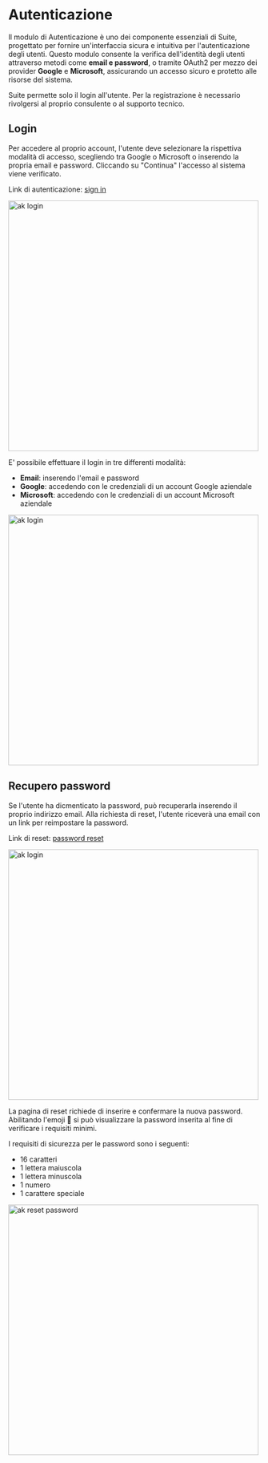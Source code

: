 # Autenticazione

Il modulo di Autenticazione è uno dei componente essenziali di Suite, progettato per fornire un'interfaccia sicura e intuitiva per l'autenticazione degli utenti. Questo modulo consente la verifica dell'identità degli utenti attraverso metodi come **email e password**, o tramite OAuth2 per mezzo dei provider **Google** e **Microsoft**, assicurando un accesso sicuro e protetto alle risorse del sistema.

<Warning>Suite permette solo il login all'utente. Per la registrazione è necessario rivolgersi al proprio consulente o al supporto tecnico.</Warning>

## Login

Per accedere al proprio account, l'utente deve selezionare la rispettiva modalità di accesso, scegliendo tra Google o Microsoft o inserendo la propria email e password. Cliccando su "Continua" l'accesso al sistema viene verificato.
 
Link di autenticazione: [sign in](https://app.aksiliasuite.com/auth/signin)

<Image src="/assets/ak_login.png" alt="ak login" height="500" />

E' possibile effettuare il login in tre differenti modalità:

- **Email**: inserendo l'email e password
- **Google**: accedendo con le credenziali di un account Google aziendale
- **Microsoft**: accedendo con le credenziali di un account Microsoft aziendale

<Image src="/assets/ak_login_google.png" alt="ak login" height="500" />

## Recupero password

Se l'utente ha dicmenticato la password, può recuperarla inserendo il proprio indirizzo email. Alla richiesta di reset, l'utente riceverà una email con un link per reimpostare la password.

Link di reset: [password reset](https://app.aksiliasuite.com/auth/reset)

<Image src="/assets/ak_reset_password.png" alt="ak login" height="500" />

La pagina di reset richiede di inserire e confermare la nuova password. Abilitando l'emoji 🫣 si può visualizzare la password inserita al fine di verificare i requisiti minimi.

I requisiti di sicurezza per le password sono i seguenti:

- 16 caratteri
- 1 lettera maiuscola
- 1 lettera minuscola
- 1 numero
- 1 carattere speciale

<Image src="/assets/ak_reset.png" alt="ak reset password" height="500" />
